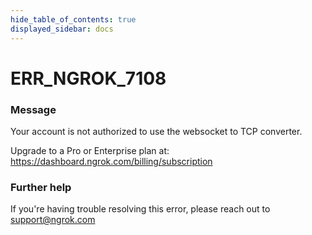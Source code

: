 ```yaml
---
hide_table_of_contents: true
displayed_sidebar: docs
---
```



# ERR_NGROK_7108

### Message

Your account is not authorized to use the websocket to TCP converter.

Upgrade to a Pro or Enterprise plan at: https://dashboard.ngrok.com/billing/subscription

### Further help

If you're having trouble resolving this error, please reach out to [support@ngrok.com](mailto:support@ngrok.com?subject=Help%20with%20ERR_NGROK_7108)

<ErrorDetails error="err_ngrok_7108" />
